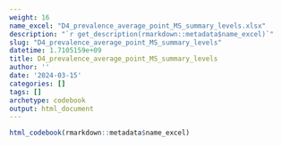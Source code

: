 ```yaml
---
weight: 16
name_excel: "D4_prevalence_average_point_MS_summary_levels.xlsx"
description: "`r get_description(rmarkdown::metadata$name_excel)`"
slug: "D4_prevalence_average_point_MS_summary_levels"
datetime: 1.7105159e+09
title: D4_prevalence_average_point_MS_summary_levels
author: ''
date: '2024-03-15'
categories: []
tags: []
archetype: codebook
output: html_document
---
```


```r
html_codebook(rmarkdown::metadata$name_excel)
```
